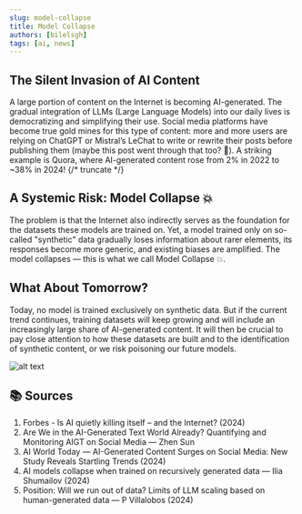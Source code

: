 ```yaml
---
slug: model-collapse
title: Model Collapse
authors: [bilelsgh]
tags: [ai, news]
---
```


## The Silent Invasion of AI Content

A large portion of content on the Internet is becoming AI-generated. The gradual integration of LLMs (Large Language Models) into our daily lives is democratizing and simplifying their use. Social media platforms have become true gold mines for this type of content: more and more users are relying on ChatGPT or Mistral’s LeChat to write or rewrite their posts before publishing them (maybe this post went through that too? 👀). A striking example is Quora, where AI-generated content rose from 2% in 2022 to ~38% in 2024!
{/* truncate */}
## A Systemic Risk: **Model Collapse** 💥

The problem is that the Internet also indirectly serves as the foundation for the datasets these models are trained on. Yet, a model trained only on so-called "synthetic" data gradually loses information about rarer elements, its responses become more generic, and existing biases are amplified. The model collapses — this is what we call Model Collapse 💥.

## What About Tomorrow?

Today, no model is trained exclusively on synthetic data. But if the current trend continues, training datasets will keep growing and will include an increasingly large share of AI-generated content. It will then be crucial to pay close attention to how these datasets are built and to the identification of synthetic content, or we risk poisoning our future models.

![alt text](/img/blog/mcollapse.jpg "model collapse")

## 📚 Sources

1. Forbes - Is AI quietly killing itself – and the Internet? (2024)  
2. Are We in the AI-Generated Text World Already? Quantifying and Monitoring AIGT on Social Media — Zhen Sun  
3. AI World Today — AI-Generated Content Surges on Social Media: New Study Reveals Startling Trends (2024)  
4. AI models collapse when trained on recursively generated data — Ilia Shumailov (2024)  
5. Position: Will we run out of data? Limits of LLM scaling based on human-generated data — P Villalobos (2024)

